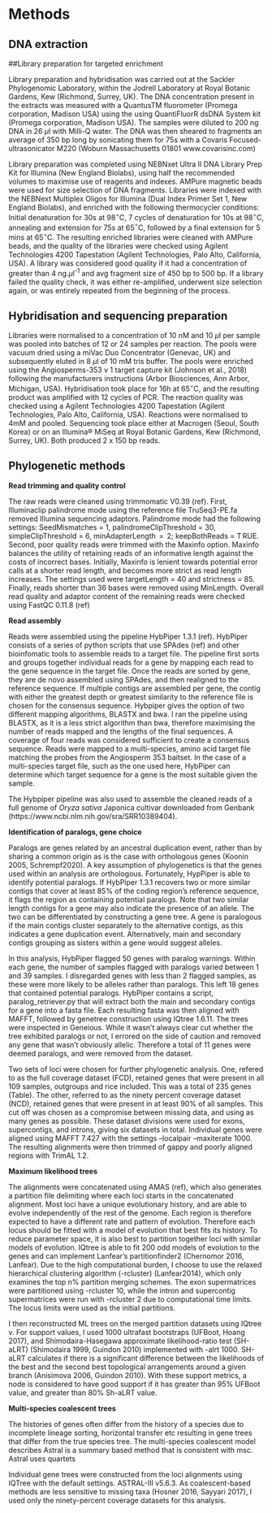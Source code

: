 # Methods

## DNA extraction



 

##Library preparation for targeted enrichment



Library preparation and hybridisation was carried out at the Sackler Phylogenomic Laboratory, within the Jodrell Laboratory at Royal Botanic Gardens, Kew (Richmond, Surrey, UK). The DNA concentration present in the extracts was measured with a QuantusTM fluorometer (Promega corporation, Madison USA) using the using QuantiFluorR dsDNA System kit (Promega corporation, Madison USA). The samples were diluted to 200 ng DNA in 26 $\mu$l with Milli-Q water. The DNA was then sheared to fragments an average of 350 bp long by sonicating them for 75s with a Covaris Focused-ultrasonicator M220 (Woburn Massachusetts 01801 www.covarisinc.com)



Library preparation was completed using NEBNxet Ultra II DNA Library Prep Kit for Illumina (New England Biolabs), using half the recommended volumes to maximise use of reagents and indexes. AMPure magnetic beads were used for size selection of DNA fragments. Libraries were indexed with the NEBNext Multiplex Oligos for Illumina (Dual Index Primer Set 1, New England Biolabs), and enriched with the following thermocycler conditions: Initial denaturation for 30s at 98$^\circ$C, 7 cycles of denaturation for 10s at 98$^\circ$C, annealing and extension for 75s at 65$^\circ$C, followed by a final extension for 5 mins at 65$^\circ$C. The resulting enriched libraries were cleaned with AMPure beads, and the quality of the libraries were checked using Agilent Technologies 4200 Tapestation (Agilent Technologies, Palo Alto, California, USA). A library was considered good quality if it had a concentration of greater than 4 ng.$\mu$l^-1^ and avg fragment size of 450 bp to 500 bp. If a library failed the quality check, it was either re-amplified, underwent size selection again, or was entirely repeated from the beginning of the process. 

 

## Hybridisation and sequencing preparation



Libraries were normalised to a concentration of 10 nM and 10 $\mu$l per sample was pooled into batches of 12 or 24 samples per reaction. The pools were vacuum dried using a miVac Duo Concentrator (Genevac, UK) and subsequently eluted in 8 $\mu$l of 10 mM tris buffer. The pools were enriched using the Angiosperms-353 v 1 target capture kit (Johnson et al., 2018) following the manufacturers instructions (Arbor Biosciences, Ann Arbor, Michigan, USA). Hybridisation took place for 16h at 65$^\circ$C, and the resulting product was amplified with 12 cycles of PCR. The reaction quality was checked using a Agilent Technologies 4200 Tapestation (Agilent Technologies, Palo Alto, California, USA). Reactions were normalised to 4mM and pooled. Sequencing took place either at Macrogen (Seoul, South Korea) or on an Illumina® MiSeq at Royal Botanic Gardens, Kew (Richmond, Surrey, UK). Both produced 2 x 150 bp reads.

 

## Phylogenetic methods



**Read trimming and quality control**

The raw reads were cleaned using trimmomatic V0.39 (ref). First, Illuminaclip palindrome mode using the reference file TruSeq3-PE.fa removed Illumina sequencing adaptors. Palindrome mode had the following settings: SeedMismatches = 1, palindromeClipThreshold = 30, simpleClipThreshold = 6, minAdapterLength  =  2; keepBothReads = T RUE.  Second, poor quality reads were trimmed with the Maxinfo option. Maxinfo balances the utility of retaining reads of an informative length against the costs of incorrect bases. Initially, Maxinfo is lenient towards potential error calls at a shorter read length, and becomes more strict as read length increases. The settings used were targetLength = 40 and strictness = 85. Finally, reads shorter than 36 bases were removed using MinLength. Overall read quality and adaptor content of the remaining reads were checked using FastQC 0.11.8 (ref)



**Read assembly**

Reads were assembled using the pipeline HybPiper 1.3.1 (ref).  HybPiper consists of a series of python scripts that use SPAdes (ref) and other bioinfomatic tools to assemble reads to a target file. The pipeline first sorts and groups together individual reads for a gene by mapping each read to the gene sequence in the target file.  Once the reads are sorted by gene, they are de novo assembled using SPAdes, and then realigned to the reference sequence. If multiple contigs are assembled per gene, the contig with either the greatest depth or greatest similarity to the reference file is chosen for the consensus sequence. Hybpiper gives the option of two different mapping algorithms, BLASTX and bwa. I ran the pipeline using BLASTX, as it is a less strict algorithm than bwa, therefore maximising the number of reads mapped and the lengths of the final sequences. A coverage of four reads was considered sufficient to create a consensus sequence. Reads were mapped to a multi-species, amino acid target file matching the probes from the Angiosperm 353 baitset. In the case of a multi-species target file, such as the one used here, HybPiper can determine which target sequence for a gene is the most suitable given the sample.

The Hybpiper pipeline was also used to assemble the cleaned reads of a full genome of _Oryza sativa_ Japonica cultivar downloaded from Genbank (https://www.ncbi.nlm.nih.gov/sra/SRR10389404).



**Identification of paralogs, gene choice**

Paralogs are genes related by an ancestral duplication event, rather than by sharing a common origin as is the case with orthologous genes (Koonin 2005, Schrempf2020). A key assumption of phylogenetics is that the genes used within an analysis are orthologous. Fortunately, HypPiper is able to identify potential paralogs. If HybPiper 1.3.1 recovers two or more similar contigs that cover at least 85% of the coding region's reference sequence, it flags the region as containing potential paralogs. Note that two similar length contigs for a gene may also indicate the presence of an allele. The two can be differentiated by constructing a gene tree. A gene is paralogous if the main contigs cluster separately to the alternative contigs, as this indicates a gene duplication event. Alternatively, main and secondary contigs grouping as sisters within a gene would suggest alleles.

In this analysis, HybPiper flagged 50 genes with paralog warnings. Within each gene, the number of samples flagged with paralogs varied between 1 and 39 samples. I disregarded genes with less than 2 flagged samples, as these were more likely to be alleles rather than paralogs. This left 18 genes that contained potential paralogs. HybPiper contains a script, paralog_retriever.py that will extract both the main and secondary contigs for a gene into a fasta file. Each resulting fasta was then aligned with MAFFT, followed by genetree construction using IQtree 1.6.11.  The trees were inspected in Geneious. While it wasn't always clear cut whether the tree exhibited paralogs or not, I errored on the side of caution and removed any gene that wasn't obviously allelic. Therefore a total of 11 genes were deemed paralogs, and were removed from the dataset.

Two sets of loci were chosen for further phylogenetic analysis. One, refered to as the full coverage dataset (FCD), retained genes that were present in all 109 samples, outgroups and rice included. This was a total of 235 genes (Table). The other, referred to as the ninety percent coverage dataset (NCD), retained genes that were present in at least 90% of all samples. This cut off was chosen as a compromise between missing data, and using as many genes as possible. These dataset divisions were used for exons, supercontigs, and introns, giving six datasets in total. Individual genes were aligned using MAFFT 7.427 with the settings --localpair --maxiterate 1000. The resulting alignments were then trimmed of gappy and poorly aligned regions with TrimAL 1.2. 



**Maximum likelihood trees** 

The alignments were concatenated using AMAS (ref), which also generates a partition file delimiting where each loci starts in the concatenated alignment. Most loci have a unique evolutionary history, and are able to evolve independently of the rest of the genome. Each region is therefore expected to have a different rate and pattern of evolution. Therefore each locus should be fitted with a model of evolution that best fits its history. To reduce parameter space, it is also best to partition together loci with similar models of evolution. IQtree is able to fit 200 odd models of evolution to the genes and can implement Lanfear's partitionfinder2 (Chernomor 2016, Lanfear). Due to the high computational burden, I choose to use the relaxed hierarchical clustering algorithm (-rcluster) (Lanfear2014), which only examines the top n% partition merging schemes. The exon supermatrices were partitioned using -rcluster 10, while the intron and supercontig supermatrices were run with -rcluster 2 due to computational time limits. The locus limits were used as the initial partitions.

I then reconstructed ML trees on the merged partition datasets using IQtree v. For support values, I used 1000 ultrafast bootstraps (UFBoot, Hoang 2017), and Shimodaira-Hasegawa approximate likelihood-ratio test (SH-aLRT) (Shimodaira 1999, Guindon 2010) implemented with -alrt 1000. SH-aLRT calculates if there is a significant difference between the likelihoods of the best and the second best topological arrangements around a given branch (Anisimova 2006, Guindon 2010). With these support metrics, a node is considered to have good support if it has greater than 95% UFBoot value, and greater than 80% Sh-aLRT value.



**Multi-species coalescent trees**



The histories of genes often differ from the history of a species due to incomplete lineage sorting, horizontal transfer etc resulting in gene trees that differ from the true species tree. The multi-species coalescent model describes  Astral is a summary based method that is consistent with msc. Astral uses quartets

Individual gene trees were constructed from the loci alignments using IQTree with the default settings. ASTRAL-III v5.6.3. As coalescent-based methods are less sensitive to missing taxa (Hosner 2016, Sayyari 2017), I used only the ninety-percent coverage datasets for this analysis.





